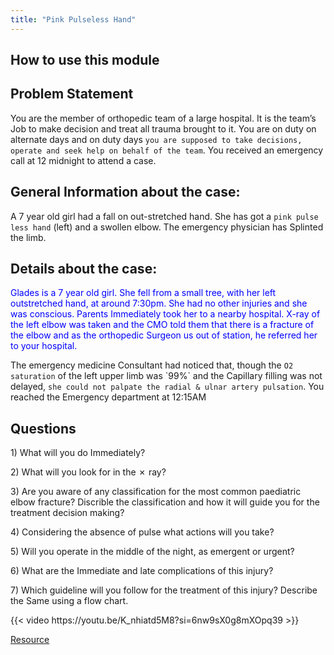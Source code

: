 ```yaml
---
title: "Pink Pulseless Hand"
---
```


## How to use this module



::: callout-warning
## Problem Statement

You are the member of orthopedic team of a large hospital. It is the team's Job to make decision and treat all trauma brought to it. You are on duty on alternate days and on duty days `you are supposed to take decisions, operate and seek help on behalf of the team`. You received an emergency call at 12 midnight to attend a case.
:::

## General Information about the case:

A 7 year old girl had a fall on out-stretched hand. She has got a `pink pulse less hand` (left) and a swollen elbow. The emergency physician has Splinted the limb.

## Details about the case:

[Glades is a 7 year old girl. She fell from a small tree, with her left outstretched hand, at around 7:30pm. She had no other injuries and she was conscious. Parents Immediately took her to a nearby hospital. X-ray of the left elbow was taken and the CMO told them that there is a fracture of the elbow and as the orthopedic Surgeon us out of station, he referred her to your hospital.]{style="color: blue"}

The emergency medicine Consultant had noticed that, though the `O2 saturation` of the left upper limb was \`99%\` and the Capillary filling was not delayed, `she could not palpate the radial & ulnar artery pulsation`. You reached the Emergency department at 12:15AM

::: callout-caution
## Questions

1\) What will you do Immediately?

2\) What will you look for in the ✗ ray?

3\) Are you aware of any classification for the most common paediatric elbow fracture? Discrible the classification and how it will guide you for the treatment decision making?

4\) Considering the absence of pulse what actions will you take?

5\) Will you operate in the middle of the night, as emergent or urgent?

6\) What are the Immediate and late complications of this injury?

7\) Which guideline will you follow for the treatment of this injury? Describe the Same using a flow chart.
:::

{{< video https://youtu.be/K_nhiatd5M8?si=6nw9sX0g8mXOpq39 >}}

[Resource](https://www.boa.ac.uk/static/a240155a-f0dd-4be7-8c8af7b6cc4da795/BOASTSupracondylarFracturesHumerusChildren2020-v2-FINAL.pdf)
